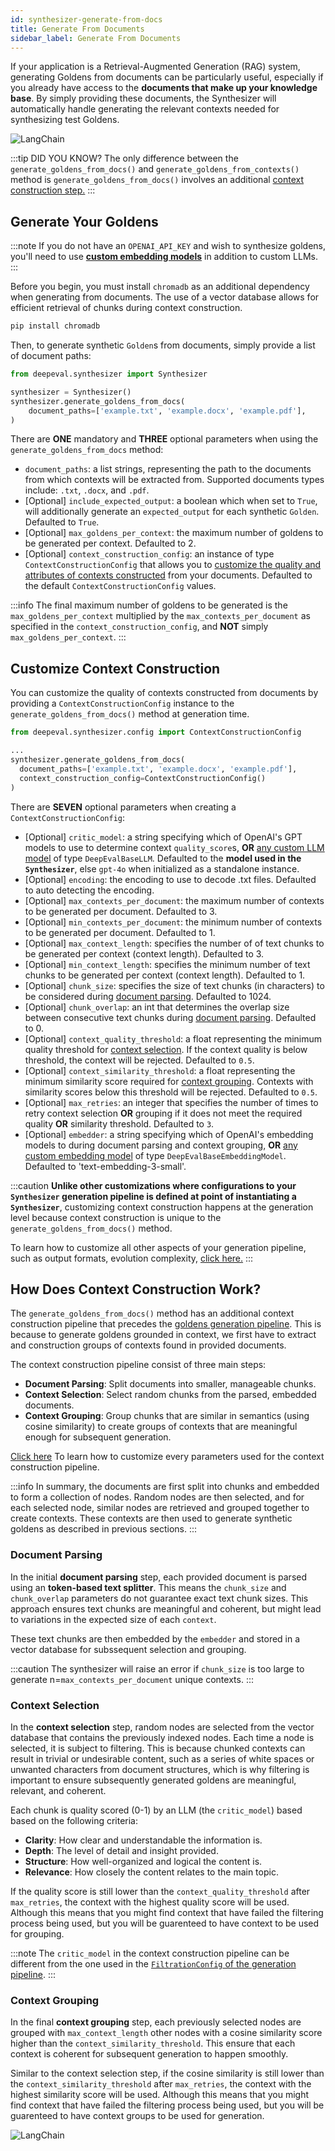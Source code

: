 ```yaml
---
id: synthesizer-generate-from-docs
title: Generate From Documents
sidebar_label: Generate From Documents
---
```


<head>
  <link
    rel="canonical"
    href="https://deepeval.com/docs/synthesizer-generate-from-docs"
  />
</head>

If your application is a Retrieval-Augmented Generation (RAG) system, generating Goldens from documents can be particularly useful, especially if you already have access to the **documents that make up your knowledge base**. By simply providing these documents, the Synthesizer will automatically handle generating the relevant contexts needed for synthesizing test Goldens.

<div
  style={{
    display: "flex",
    alignItems: "center",
    justifyContent: "center",
  }}
>
  <img
    src="https://deepeval-docs.s3.amazonaws.com/synthesize-from-docs.svg"
    alt="LangChain"
    style={{
      marginTop: "20px",
      marginBottom: "50px",
      height: "auto",
      maxHeight: "800px",
    }}
  />
</div>

:::tip DID YOU KNOW?
The only difference between the `generate_goldens_from_docs()` and `generate_goldens_from_contexts()` method is `generate_goldens_from_docs()` involves an additional [context construction step.](#how-does-context-construction-work)
:::

## Generate Your Goldens

:::note
If you do not have an `OPENAI_API_KEY` and wish to synthesize goldens, you'll need to use [**custom embedding models**](/guides/guides-using-custom-embedding-models) in addition to custom LLMs.
:::

Before you begin, you must install `chromadb` as an additional dependency when generating from documents. The use of a vector database allows for efficient retrieval of chunks during context construction.

```python
pip install chromadb
```

Then, to generate synthetic `Golden`s from documents, simply provide a list of document paths:

```python
from deepeval.synthesizer import Synthesizer

synthesizer = Synthesizer()
synthesizer.generate_goldens_from_docs(
    document_paths=['example.txt', 'example.docx', 'example.pdf'],
)
```

There are **ONE** mandatory and **THREE** optional parameters when using the `generate_goldens_from_docs` method:

- `document_paths`: a list strings, representing the path to the documents from which contexts will be extracted from. Supported documents types include: `.txt`, `.docx`, and `.pdf`.
- [Optional] `include_expected_output`: a boolean which when set to `True`, will additionally generate an `expected_output` for each synthetic `Golden`. Defaulted to `True`.
- [Optional] `max_goldens_per_context`: the maximum number of goldens to be generated per context. Defaulted to 2.
- [Optional] `context_construction_config`: an instance of type `ContextConstructionConfig` that allows you to [customize the quality and attributes of contexts constructed](#customize-context-construction) from your documents. Defaulted to the default `ContextConstructionConfig` values.

:::info
The final maximum number of goldens to be generated is the `max_goldens_per_context` multiplied by the `max_contexts_per_document` as specified in the `context_construction_config`, and **NOT** simply `max_goldens_per_context`.
:::

## Customize Context Construction

You can customize the quality of contexts constructed from documents by providing a `ContextConstructionConfig` instance to the `generate_goldens_from_docs()` method at generation time.

```python
from deepeval.synthesizer.config import ContextConstructionConfig

...
synthesizer.generate_goldens_from_docs(
  document_paths=['example.txt', 'example.docx', 'example.pdf'],
  context_construction_config=ContextConstructionConfig()
)
```

There are **SEVEN** optional parameters when creating a `ContextConstructionConfig`:

- [Optional] `critic_model`: a string specifying which of OpenAI's GPT models to use to determine context `quality_score`s, **OR** [any custom LLM model](/docs/metrics-introduction#using-a-custom-llm) of type `DeepEvalBaseLLM`. Defaulted to the **model used in the `Synthesizer`**, else `gpt-4o` when initialized as a standalone instance.
- [Optional] `encoding`: the encoding to use to decode .txt files. Defaulted to auto detecting the encoding.
- [Optional] `max_contexts_per_document`: the maximum number of contexts to be generated per document. Defaulted to 3.
- [Optional] `min_contexts_per_document`: the minimum number of contexts to be generated per document. Defaulted to 1.
- [Optional] `max_context_length`: specifies the number of of text chunks to be generated per context (context length). Defaulted to 3.
- [Optional] `min_context_length`: specifies the minimum number of text chunks to be generated per context (context length). Defaulted to 1.
- [Optional] `chunk_size`: specifies the size of text chunks (in characters) to be considered during [document parsing](#synthesizer-generate-from-docs#document-parsing). Defaulted to 1024.
- [Optional] `chunk_overlap`: an int that determines the overlap size between consecutive text chunks during [document parsing](#synthesizer-generate-from-docs#document-parsing). Defaulted to 0.
- [Optional] `context_quality_threshold`: a float representing the minimum quality threshold for [context selection](synthesizer-generate-from-docs#context-selection). If the context quality is below threshold, the context will be rejected. Defaulted to `0.5`.
- [Optional] `context_similarity_threshold`: a float representing the minimum similarity score required for [context grouping](synthesizer-generate-from-docs#context-grouping). Contexts with similarity scores below this threshold will be rejected. Defaulted to `0.5`.
- [Optional] `max_retries`: an integer that specifies the number of times to retry context selection **OR** grouping if it does not meet the required quality **OR** similarity threshold. Defaulted to `3`.
- [Optional] `embedder`: a string specifying which of OpenAI's embedding models to during document parsing and context grouping, **OR** [any custom embedding model](/guides/guides-using-custom-embedding-models) of type `DeepEvalBaseEmbeddingModel`. Defaulted to 'text-embedding-3-small'.

:::caution
**Unlike other customizations where configurations to your `Synthesizer` generation pipeline is defined at point of instantiating a `Synthesizer`**, customizing context construction happens at the generation level because context construction is unique to the `generate_goldens_from_docs()` method.

To learn how to customize all other aspects of your generation pipeline, such as output formats, evolution complexity, [click here.](/docs/synthesizer-introduction#customize-your-generations)
:::

## How Does Context Construction Work?

The `generate_goldens_from_docs()` method has an additional context construction pipeline that precedes the [goldens generation pipeline](#synthesizer-introduction#how-does-it-work). This is because to generate goldens grounded in context, we first have to extract and construction groups of contexts found in provided documents.

The context construction pipeline consist of three main steps:

- **Document Parsing**: Split documents into smaller, manageable chunks.
- **Context Selection**: Select random chunks from the parsed, embedded documents.
- **Context Grouping**: Group chunks that are similar in semantics (using cosine similarity) to create groups of contexts that are meaningful enough for subsequent generation.

[Click here](#customize-context-construction) To learn how to customize every parameters used for the context construction pipeline.

:::info
In summary, the documents are first split into chunks and embedded to form a collection of nodes. Random nodes are then selected, and for each selected node, similar nodes are retrieved and grouped together to create contexts. These contexts are then used to generate synthetic goldens as described in previous sections.
:::

### Document Parsing

In the initial **document parsing** step, each provided document is parsed using an **token-based text splitter**. This means the `chunk_size` and `chunk_overlap` parameters do not guarantee exact text chunk sizes. This approach ensures text chunks are meaningful and coherent, but might lead to variations in the expected size of each `context`.

These text chunks are then embedded by the `embedder` and stored in a vector database for subssequent selection and grouping.

:::caution
The synthesizer will raise an error if `chunk_size` is too large to generate n=`max_contexts_per_document` unique contexts.
:::

### Context Selection

In the **context selection** step, random nodes are selected from the vector database that contains the previously indexed nodes. Each time a node is selected, it is subject to filtering. This is because chunked contexts can result in trivial or undesirable content, such as a series of white spaces or unwanted characters from document structures, which is why filtering is important to ensure subsequently generated goldens are meaningful, relevant, and coherent.

Each chunk is quality scored (0-1) by an LLM (the `critic_model`) based based on the following criteria:

- **Clarity**: How clear and understandable the information is.
- **Depth**: The level of detail and insight provided.
- **Structure**: How well-organized and logical the content is.
- **Relevance**: How closely the content relates to the main topic.

If the quality score is still lower than the `context_quality_threshold` after `max_retries`, the context with the highest quality score will be used. Although this means that you might find context that have failed the filtering process being used, but you will be guarenteed to have context to be used for grouping.

:::note
The `critic_model` in the context construction pipeline can be different from the one used in the [`FiltrationConfig` of the generation pipeline](/docs/synthesizer-introduction#filteration-quality).
:::

### Context Grouping

In the final **context grouping** step, each previously selected nodes are grouped with `max_context_length` other nodes with a cosine similarity score higher than the `context_similarity_threshold`. This ensure that each context is coherent for subsequent generation to happen smoothly.

Similar to the context selection step, if the cosine similarity is still lower than the `context_similarity_threshold` after `max_retries`, the context with the highest similarity score will be used. Although this means that you might find context that have failed the filtering process being used, but you will be guarenteed to have context groups to be used for generation.

<div
  style={{
    display: "flex",
    alignItems: "center",
    justifyContent: "start",
  }}
>
  <img
    src="https://deepeval-docs.s3.amazonaws.com/filtering_context.svg"
    alt="LangChain"
    style={{
      marginTop: "20px",
      marginBottom: "20px",
      height: "auto",
      maxHeight: "800px",
    }}
  />
</div>
